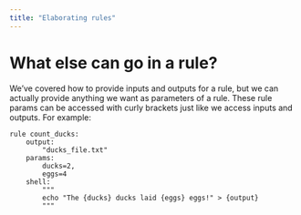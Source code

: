 ```yaml
---
title: "Elaborating rules"
---
```


# What else can go in a rule?

We've covered how to provide inputs and outputs for a rule, but we can actually provide anything we want as parameters of a rule. These rule params can be accessed with curly brackets just like we access inputs and outputs. For example:

``` snakemake
rule count_ducks:
    output: 
        "ducks_file.txt"
    params:
        ducks=2,
        eggs=4
    shell:
        """
        echo "The {ducks} ducks laid {eggs} eggs!" > {output}
        """
```
